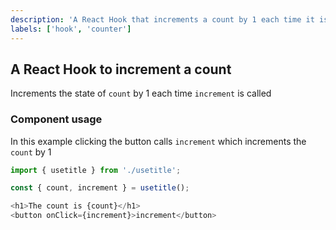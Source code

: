 ```yaml
---
description: 'A React Hook that increments a count by 1 each time it is called.'
labels: ['hook', 'counter']
---
```



## A React Hook to increment a count

Increments the state of `count` by 1 each time `increment` is called

### Component usage

In this example clicking the button calls `increment` which increments the `count` by 1

```js
import { usetitle } from './usetitle';

const { count, increment } = usetitle();

<h1>The count is {count}</h1>
<button onClick={increment}>increment</button>
```
